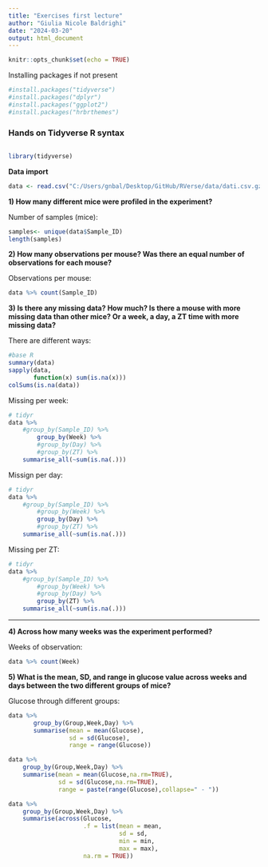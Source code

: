 ```yaml
---
title: "Exercises first lecture"
author: "Giulia Nicole Baldrighi"
date: "2024-03-20"
output: html_document
---
```


```r
knitr::opts_chunk$set(echo = TRUE)
```

Installing packages if not present

```r
#install.packages("tidyverse")
#install.packages("dplyr")
#install.packages("ggplot2")
#install.packages("hrbrthemes")
```


### Hands on Tidyverse R syntax

```r
```


```r
library(tidyverse)
```


**Data import**

```r
data <- read.csv("C:/Users/gnbal/Desktop/GitHub/RVerse/data/dati.csv.gz")
```


**1) How many different mice were profiled in the experiment?**

Number of samples (mice):

```r
samples<- unique(data$Sample_ID)
length(samples)
```


**2) How many observations per mouse? Was there an equal number of observations for each mouse?**

Observations per mouse:
```r
data %>% count(Sample_ID)
```


**3) Is there any missing data? How much? Is there a mouse with more missing data than other mice? Or a week, a day, a ZT time with more missing data?**

There are different ways:
```r
#base R
summary(data) 
sapply(data,
       function(x) sum(is.na(x)))
colSums(is.na(data))
```


Missing per week:
```r
# tidyr
data %>%
    #group_by(Sample_ID) %>%
        group_by(Week) %>% 
        #group_by(Day) %>%
        #group_by(ZT) %>%
    summarise_all(~sum(is.na(.)))

```


Missign per day:
```r
# tidyr
data %>%
    #group_by(Sample_ID) %>%
        #group_by(Week) %>% 
        group_by(Day) %>%
        #group_by(ZT) %>%
    summarise_all(~sum(is.na(.)))
```


Missing per ZT:
```r
# tidyr
data %>%
    #group_by(Sample_ID) %>%
        #group_by(Week) %>% 
        #group_by(Day) %>%
        group_by(ZT) %>%
    summarise_all(~sum(is.na(.)))
```


- - -

**4) Across how many weeks was the experiment performed?**

Weeks of observation:
```r
data %>% count(Week)
```


**5) What is the mean, SD, and range in glucose value across weeks and days between the two different groups of mice?**

Glucose through different groups:
```r
data %>%
       group_by(Group,Week,Day) %>%
       summarise(mean = mean(Glucose),
                 sd = sd(Glucose),
                 range = range(Glucose))

data %>%
    group_by(Group,Week,Day) %>%
    summarise(mean = mean(Glucose,na.rm=TRUE),
              sd = sd(Glucose,na.rm=TRUE),
              range = paste(range(Glucose),collapse=" - "))

data %>%
    group_by(Group,Week,Day) %>%
    summarise(across(Glucose,
                     .f = list(mean = mean,
                               sd = sd,
                               min = min,
                               max = max),
                     na.rm = TRUE))
```



